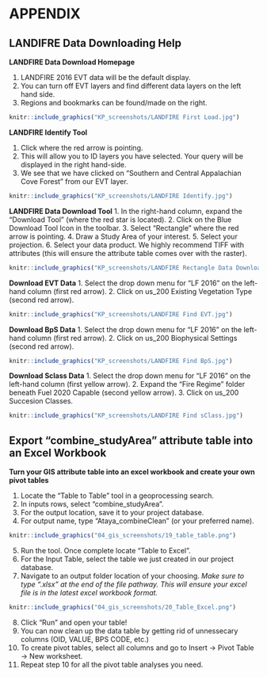 # APPENDIX 

## LANDIFRE Data Downloading Help 

**LANDFIRE Data Download Homepage**

1. LANDFIRE 2016 EVT data will be the default display.
2. You can turn off EVT layers and find different data layers on the left hand side. 
3. Regions and bookmarks can be found/made on the right. 

```r
knitr::include_graphics("KP_screenshots/LANDFIRE First Load.jpg")

```

**LANDFIRE Identify Tool**

1. Click where the red arrow is pointing. 
2. This will allow you to ID layers you have selected. Your query will be displayed in the right hand-side. 
3. We see that we have clicked on "Southern and Central Appalachian Cove Forest" from our EVT layer.

```r
knitr::include_graphics("KP_screenshots/LANDFIRE Identify.jpg")

```

**LANDFIRE Data Download Tool**
1. In the right-hand column, expand the "Download Tool" (where the red star is located).
2. Click on the Blue Download Tool Icon in the toolbar.
3. Select "Rectangle" where the red arrow is pointing. 
4. Draw a Study Area of your interest. 
5. Select your projection.
6. Select your data product. We highly recommend TIFF with attributes (this will ensure the attribute table comes over with the raster).

```r
knitr::include_graphics("KP_screenshots/LANDFIRE Rectangle Data Download.jpg")

```

**Download EVT Data**
1. Select the drop down menu for "LF 2016" on the left-hand column (first red arrow).
2. Click on us_200 Existing Vegetation Type (second red arrow).

```r
knitr::include_graphics("KP_screenshots/LANDFIRE Find EVT.jpg")

```

**Download BpS Data**
1. Select the drop down menu for "LF 2016" on the left-hand column (first red arrow).
2. Click on us_200 Biophysical Settings (second red arrow).

```r
knitr::include_graphics("KP_screenshots/LANDFIRE Find BpS.jpg")

```

**Download Sclass Data**
1. Select the drop down menu for "LF 2016" on the left-hand column (first yellow arrow).
2. Expand the "Fire Regime" folder beneath Fuel 2020 Capable (second yellow arrow).
3. Click on us_200 Succesion Classes. 

```r
knitr::include_graphics("KP_screenshots/LANDFIRE Find sClass.jpg")

```



## Export "combine_studyArea" attribute table into an Excel Workbook

**Turn your GIS attribute table into an excel workbook and create your own pivot tables**

1. Locate the "Table to Table" tool in a geoprocessing search.
2. In inputs rows, select "combine_studyArea".
3. For the output location, save it to your project database.
4. For output name, type "Ataya_combineClean" (or your preferred name).

```r
knitr::include_graphics("04_gis_screenshots/19_table_table.png")

```

5. Run the tool. Once complete locate "Table to Excel".
6. For the Input Table, select the table we just created in our project database.
7. Navigate to an output folder location of your choosing. *Make sure to type ".xlsx" at the end of the file pathway. This will ensure your excel file is in the latest excel workbook format.*

```r
knitr::include_graphics("04_gis_screenshots/20_Table_Excel.png")

```

8. Click "Run" and open your table!
9. You can now clean up the data table by getting rid of unnessecary columns (OID, VALUE, BPS CODE, etc.)
10. To create pivot tables, select all columns and go to Insert -> Pivot Table -> New worksheet. 
11. Repeat step 10 for all the pivot table analyses you need. 
